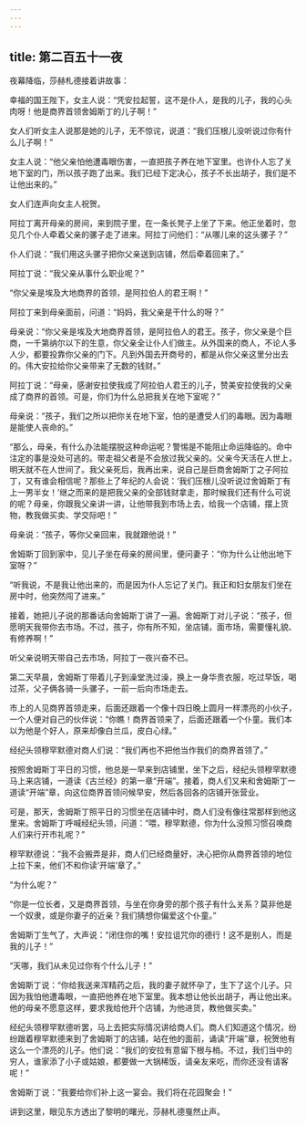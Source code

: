 ```yaml
---
---
---
```

title: 第二百五十一夜
---






夜幕降临，莎赫札德接着讲故事：





幸福的国王陛下，女主人说：“凭安拉起誓，这不是仆人，是我的儿子，我的心头肉呀！他是商界首领舍姆斯丁的儿子啊！”

女人们听女主人说那是她的儿子，无不惊诧，说道：“我们压根儿没听说过你有什么儿子啊！”

女主人说：“他父亲怕他遭毒眼伤害，一直把孩子养在地下室里。也许仆人忘了关地下室的门，所以孩子跑了出来。我们已经下定决心，孩子不长出胡子，我们是不让他出来的。”

女人们连声向女主人祝贺。

阿拉丁离开母亲的房间，来到院子里，在一条长凳子上坐了下来。他正坐着时，忽见几个仆人牵着父亲的骡子走了进来。阿拉丁问他们：“从哪儿来的这头骡子？”

仆人们说：“我们用这头骡子把你父亲送到店铺，然后牵着回来了。”

阿拉丁说：“我父亲从事什么职业呢？”

“你父亲是埃及大地商界的首领，是阿拉伯人的君王啊！”

阿拉丁来到母亲面前，问道：“妈妈，我父亲是干什么的呀？”

母亲说：“你父亲是埃及大地商界首领，是阿拉伯人的君王。孩子，你父亲是个巨商，一千第纳尔以下的生意，你父亲全让仆人们做主。从外国来的商人，不论人多人少，都要投靠你父亲的门下。凡到外国去开商号的，都是从你父亲这里分出去的。伟大安拉给你父亲带来了无数的钱财。”

阿拉丁说：“母亲，感谢安拉使我成了阿拉伯人君王的儿子，赞美安拉使我的父亲成了商界的首领。可是，你们为什么总把我关在地下室呢？”

母亲说：“孩子，我们之所以把你关在地下室，怕的是遭受人们的毒眼。因为毒眼是能使人丧命的。”

“那么，母亲，有什么办法能摆脱这种命运呢？警惕是不能阻止命运降临的。命中注定的事是没处可逃的。带走祖父者是不会放过我父亲的。父亲今天活在人世上，明天就不在人世间了。我父亲死后，我再出来，说自己是巨商舍姆斯丁之子阿拉丁，又有谁会相信呢？那些上了年纪的人会说：‘我们压根儿没听说过舍姆斯丁有上一男半女！’继之而来的是把我父亲的全部钱财拿走，那时候我们还有什么可说的呢？母亲，你跟我父亲讲一讲，让他带我到市场上去，给我一个店铺，摆上货物，教我做买卖、学交际吧！”

母亲说：“孩子，等你父亲回来，我就跟他说！”

舍姆斯丁回到家中，见儿子坐在母亲的房间里，便问妻子：“你为什么让他出地下室呀？”

“听我说，不是我让他出来的，而是因为仆人忘记了关门。我正和妇女朋友们坐在房中时，他突然闯了进来。”

接着，她把儿子说的那番话向舍姆斯丁讲了一遍。舍姆斯丁对儿子说：“孩子，但愿明天我带你去市场。不过，孩子，你有所不知，坐店铺，面市场，需要懂礼貌、有修养啊！”

听父亲说明天带自己去市场，阿拉丁一夜兴奋不已。

第二天早晨，舍姆斯丁带着儿子到澡堂洗过澡，换上一身华贵衣服，吃过早饭，喝过茶，父子俩各骑一头骡子，一前一后向市场走去。

市上的人见商界首领走来，后面还跟着一个像十四日晚上圆月一样漂亮的小伙子，一个人便对自己的伙伴说：“你瞧！商界首领来了，后面还跟着一个仆童。我们本以为他是个好人，原来却像白兰瓜，皮白心绿。”

经纪头领穆罕默德对商人们说：“我们再也不把他当作我们的商界首领了。”

按照舍姆斯丁平日的习惯，他总是一早来到店铺里，坐下之后，经纪头领穆罕默德马上来店铺，一道读《古兰经》的第一章“开端”。接着，商人们又来和舍姆斯丁一道读“开端”章，向这位商界首领问候早安，然后各回各的店铺开张营业。

可是，那天，舍姆斯丁照平日的习惯坐在店铺中时，商人们没有像往常那样到他这里来。舍姆斯丁呼喊经纪头领，问道：“喂，穆罕默德，你为什么没照习惯召唤商人们来行开市礼呢？”

穆罕默德说：“我不会搬弄是非，商人们已经商量好，决心把你从商界首领的地位上拉下来，他们不和你读‘开端’章了。”

“为什么呢？”

“你是一位长者，又是商界首领，与坐在你身旁的那个孩子有什么关系？莫非他是一个奴隶，或是你妻子的近亲？我们猜想你偏爱这个仆童。”

舍姆斯丁生气了，大声说：“闭住你的嘴！安拉诅咒你的德行！这不是别人，而是我的儿子！”

“天哪，我们从未见过你有个什么儿子！”

舍姆斯丁说：“你给我送来浑精药之后，我的妻子就怀孕了，生下了这个儿子。只因为我怕他遭毒眼，一直把他养在地下室里。我本想让他长出胡子，再让他出来。他的母亲不愿意这样，要求我给他开个店铺，为他进货，教他做买卖。”

经纪头领穆罕默德听罢，马上去把实际情况讲给商人们。商人们知道这个情况，纷纷跟着穆罕默德来到了舍姆斯丁的店铺，站在他的面前，诵读“开端”章，祝贺他有这么一个漂亮的儿子。他们说：“我们的安拉有意留下根与梢。不过，我们当中的穷人，谁家添了小子或姑娘，都要做一大锅稀饭，请亲友来吃，而你还没有请客呢！”

舍姆斯丁说：“我要给你们补上这一宴会。我们将在花园聚会！”





讲到这里，眼见东方透出了黎明的曙光，莎赫札德戛然止声。